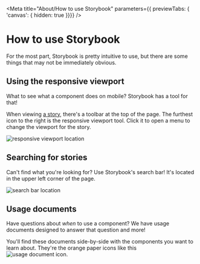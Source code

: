 
<Meta title="About/How to use Storybook" parameters={{ previewTabs: { 'canvas': { hidden: true }}}} />

# How to use Storybook
For the most part, Storybook is pretty intuitive to use, but there are some
things that may not be immediately obvious.

## Using the responsive viewport
What to see what a component does on mobile? Storybook has a tool for that!

When viewing [a
story](https://storybook.js.org/docs/react/get-started/whats-a-story), there's a
toolbar at the top of the page. The furthest icon to the right is the responsive
viewport tool. Click it to open a menu to change the viewport for the story.

<img src={viewportImage} alt="responsive viewport location" />

## Searching for stories
Can't find what you're looking for? Use Storybook's search bar! It's located in
the upper left corner of the page.

<img src={searchBarImage} alt="search bar location" />

## Usage documents
Have questions about _when_ to use a component? We have usage documents
designed to answer that question and more!

You'll find these documents side-by-side with the components you want to learn
about. They're the orange paper icons like this <img src={usageDocImage}
alt="usage document icon" />.
